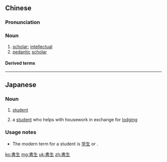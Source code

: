 {{also|书生}}
==Chinese==
{{zh-forms|s=书生}}

===Pronunciation===
{{zh-pron
|m=shūshēng
|c=syu1 sang1
|h=pfs=sû-sên
|mn=xm,tw:su-seng/qz:chir-sng/zz:si-seng
|cat=n
}}

===Noun===
{{zh-noun}}

# [[scholar]]; [[intellectual]]
# [[pedantic]] [[scholar]]

====Derived terms====
{{zh-der|一介書生|文弱書生|書生之見|書生氣|牛角書生|白面書生|百無一用是書生}}

----

==Japanese==
{{ja-kanjitab|しょ|せい|yomi=on}}

===Noun===
{{ja-noun|しょせい}}
# {{qualifier|Meiji and Taishō period}} [[student]]
# {{qualifier|later}} a [[student]] who helps with housework in exchange for [[lodging]]

===Usage notes===
* The modern term for a student is [[学生]] or {{l|ja|生徒}}.

[[ko:書生]]
[[mg:書生]]
[[uk:書生]]
[[zh:書生]]